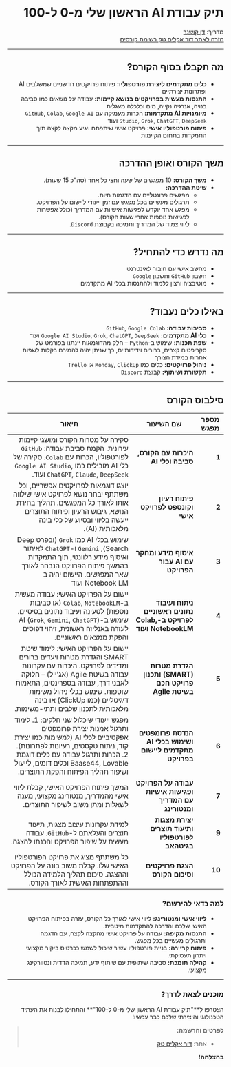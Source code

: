 <div dir="rtl">

# תיק עבודת AI הראשון שלי מ-0 ל-100

<div className="instructor">
  מדריך: <a href="https://doraclimtech.com/about">דן קושנר</a>
  <div className="back-link">
    <a href="https://doraclimtech.com/lessons/courses">חזרה לאתר דור אקלים טק רשימת קורסים</a>
  </div>
</div>

---

## מה תקבלו בסוף הקורס?

- **כלים מתקדמים ליצירת פורטפוליו:** פיתוח פרויקטים חדשניים שמשלבים AI ופתרונות יצירתיים
- **התנסות מעשית בפרויקטים בנושא קיימות:** עבודה על נושאים כמו סביבה בנויה, אנרגיה נקייה, מים וכלכלה מעגלית
- **מיומנויות AI מתקדמות:** הכרות מעמיקה עם `GitHub`, `Colab`, `Google AI Studio`, `Grok`, `ChatGPT`, `DeepSeek` ועוד
- **פיתוח פורטפוליו אישי:** פרויקט אישי שיתפתח ויגיע מקצה לקצה תוך התמקדות בתחום הקיימות

---

## משך הקורס ואופן ההדרכה


- **משך הקורס:** 10 מפגשים של שעה וחצי כל אחד (סה"כ 15 שעות).
- **שיטת ההדרכה:**
  - מפגשים פרונטליים עם הדגמות חיות.
  - תרגולים מעשיים בכל מפגש עם זמן ייעודי ליישום על הפרויקט.
  - מפגש אחד יוקדש לפגישות אישיות עם המדריך (כולל אפשרות לפגישות נוספות אחרי שעות הקורס).
  - ליווי צמוד של המדריך ותמיכה בקבוצת `Discord`.


---

## מה נדרש כדי להתחיל?

- מחשב אישי עם חיבור לאינטרנט
- חשבון `GitHub` וחשבון `Google`
- מוטיבציה ורצון ללמוד ולהתנסות בכלי AI מתקדמים

---

## באילו כלים נעבוד?

- **סביבות עבודה:** `GitHub`, `Google Colab`
- **כלי AI מתקדמים:** `Google AI Studio`, `Grok`, `ChatGPT`, `DeepSeek` ועוד
- **שפת תכנות:** שימוש ב-`Python` – חלק מהדוגמאות יינתנו בפורמט של סקריפטים קצרים, ברורים וידידותיים, כך שניתן יהיה להמירם בקלות לשפות אחרות במידת הצורך
- **ניהול פרויקטים:** כלים כמו `Monday`, `ClickUp` או `Trello`
- **תקשורת ושיתוף:** קבוצת `Discord`

---

## סילבוס הקורס

| מספר מפגש | שם השיעור | תיאור |
|------------|-----------|--------|
| **1** | **היכרות עם הקורס, סביבה וכלי AI** | סקירה על מטרות הקורס ומושגי קיימות עירונית. הקמת סביבת עבודה: `GitHub` לפורטפוליו, הכרות עם `Colab`. סקירה של כלי AI מובילים כמו `Google AI Studio`, `ChatGPT`, `Claude`, `DeepSeek` ועוד. |
| **2** | **פיתוח רעיון וקונספט לפרויקט אישי** | יוצגו דוגמאות לפרויקטים אפשריים, וכל משתתף יבחר נושא לפרויקט אישי שילווה אותו לאורך כל המפגשים. תהליך בחירת הנושא, גיבוש הרעיון ופיתוח התוצרים ייעשה בליווי ובסיוע של כלי בינה מלאכותית (AI). |
| **3** | **איסוף מידע ומחקר עם AI עבור הפרויקט** | שימוש בכלי AI כמו `Grok` (ובפרט Deep Search), `Gemini` ו-`ChatGPT` לאיתור ואיסוף מידע רלוונטי, תוך התמקדות בהמשך פיתוח הפרויקט הנבחר לאורך שאר המפגשים. היישום יהיה ב Notebook LM ועוד |
| **4** | **ניתוח ועיבוד נתונים ראשוניים לפרויקט ב-Colab, NotebookLM ועוד** | יישום על הפרויקט האישי: עבודה מעשית ב-`Colab`, `NotebookLM` (או סביבות נוספות) לטעינה ועיבוד נתונים בסיסיים. שימוש ב-AI (`Grok`, `Gemini`, `ChatGPT`) לעזרה באנליזה ראשונית, זיהוי דפוסים והפקת ממצאים ראשוניים. |
| **5** | **הגדרת מטרות (SMART) ותכנון פרויקט חכם בשיטת Agile** | יישום על הפרויקט האישי: לימוד שיטת SMART והגדרת מטרות ויעדים ברורים ומדידים לפרויקט. היכרות עם עקרונות עבודה בשיטת Agile (אג'ייל) – חלוקה לאבני דרך, עבודה בספרינטים, התאמות שוטפות. שימוש בכלי ניהול משימות דיגיטליים (כמו ClickUp) או בינה מלאכותית לתכנון שלבים ותתי-משימות. |
| **6** | **הנדסת פרומפטים ושימוש בכלי AI מתקדמים ליישום בפרויקט** | מפגש ייעודי שיכלול שני חלקים: 1. לימוד ותרגול אמנות יצירת פרומפטים אפקטיביים לכלי AI (למשימות כמו יצירת קוד, ניתוח טקסטים, רעיונות לפתרונות). 2. הכרות ותרגול עבודה עם כלים דוגמת Baase44, Lovable וכלים דומים, לייעול ושיפור תהליך הפיתוח והפקת התוצרים. |
| **7** | **עבודה על הפרויקט ופגישות אישיות עם המדריך ומנטורינג** | המשך פיתוח הפרויקט האישי, קבלת ליווי אישי מהמדריך, מנטורינג מקצועי, מענה לשאלות ומתן משוב לשיפור התוצרים. |
| **9** | **יצירת מצגות ותיעוד תוצרים לפורטפוליו בגיטהאב** | למידת עקרונות עיצוב מצגות, תיעוד תוצרים והעלאתם ל-`GitHub`. עבודה מעשית על שיפור הפרויקט והכנתו להצגה. |
| **10** | **הצגת פרויקטים וסיכום הקורס** | כל משתתף מציג את פרויקט הפורטפוליו האישי שלו. קבלת משוב בונה על הפרויקט וההצגה. סיכום תהליך הלמידה הכולל וההתפתחות האישית לאורך הקורס. |

### למה כדאי להירשם?

- **ליווי אישי ומנטורינג:** ליווי אישי לאורך כל הקורס, עזרה בפיתוח הפרויקט האישי שלכם והדרכה להתקדמות מיטבית.
- **התנסות מקיפה:** עבודה על פרויקט אישי מהקצה לקצה, עם הדגמה ותרגולים מעשיים בכל מפגש.
- **פיתוח קריירה:** בניית פורטפוליו עשיר שיכול לשמש ככרטיס ביקור מקצועי ויתרון תעסוקתי.
- **קהילה תומכת:** סביבה שיתופית עם שיתוף ידע, תמיכה הדדית ונטוורקינג מקצועי.

---

### מוכנים לצאת לדרך?

הצטרפו ל**"תיק עבודת AI הראשון שלי מ-0 ל-100"** והתחילו לבנות את העתיד הטכנולוגי והיצירתי שלכם כבר עכשיו!

> **לפרטים והרשמה:**
> - אתר: [דור אקלים טק](https://doraclimtech.com/contact)

**בהצלחה!**

</div>